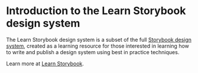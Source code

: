 
<Meta title='Welcome/Design System/Introduction' />

# Introduction to the Learn Storybook design system

The Learn Storybook design system is a subset of the full [Storybook design system](https://github.com/storybookjs/design-system/), created as a learning resource for those interested in learning how to write and publish a design system using best in practice techniques.

Learn more at [Learn Storybook](https://learnstorybook.com).
